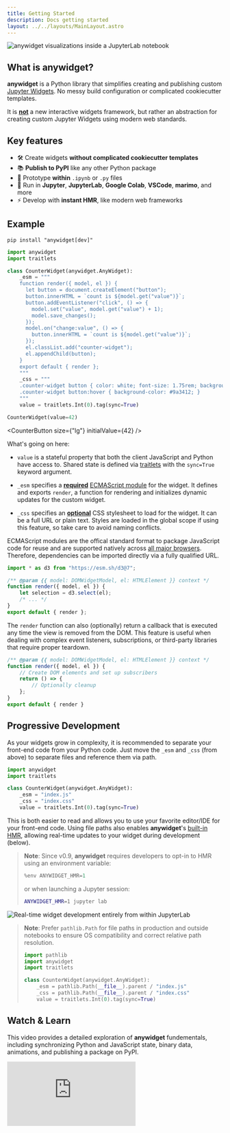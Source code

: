 ```yaml
---
title: Getting Started
description: Docs getting started
layout: ../../layouts/MainLayout.astro
---
```


![anywidget visualizations inside a JupyterLab notebook](../../../public/teaser.png)

## What is anywidget?

**anywidget** is a Python library that simplifies creating and publishing
custom [Jupyter Widgets](https://ipywidgets.readthedocs.io/en/latest/).
No messy build configuration or complicated cookiecutter templates.

It is <u>**not**</u> a new interactive widgets framework, but rather
an abstraction for creating custom Jupyter Widgets using modern web standards.

## Key features

- 🛠️ Create widgets **without complicated cookiecutter templates**
- 📚 **Publish to PyPI** like any other Python package
- 🤖 Prototype **within** `.ipynb` or `.py` files
- 🚀 Run in **Jupyter**, **JupyterLab**, **Google Colab**, **VSCode**, **marimo**, and more
- ⚡ Develop with **instant HMR**, like modern web frameworks


## Example

```
pip install "anywidget[dev]"
```

```python
import anywidget
import traitlets

class CounterWidget(anywidget.AnyWidget):
    _esm = """
    function render({ model, el }) {
      let button = document.createElement("button");
      button.innerHTML = `count is ${model.get("value")}`;
      button.addEventListener("click", () => {
        model.set("value", model.get("value") + 1);
        model.save_changes();
      });
      model.on("change:value", () => {
        button.innerHTML = `count is ${model.get("value")}`;
      });
      el.classList.add("counter-widget");
      el.appendChild(button);
    }
    export default { render };
    """
    _css = """
    .counter-widget button { color: white; font-size: 1.75rem; background-color: #ea580c; padding: 0.5rem 1rem; border: none; border-radius: 0.25rem; }
    .counter-widget button:hover { background-color: #9a3412; }
    """
    value = traitlets.Int(0).tag(sync=True)

CounterWidget(value=42)
```

<CounterButton size={"lg"} initialValue={42} />

What's going on here:

- `value` is a stateful property that both the client JavaScript and Python have access to.
  Shared state is defined via [traitlets](https://traitlets.readthedocs.io/en/stable/) with the `sync=True`
  keyword argument.

- `_esm` specifies a <u>**required**</u> [ECMAScript module](https://nodejs.org/api/esm.html) for the widget.
  It defines and exports `render`, a function for rendering and initializes dynamic updates for the custom widget.

- `_css` specifies an <u>**optional**</u> CSS stylesheet to load for the widget. It can be a full URL or plain text. Styles are loaded
  in the global scope if using this feature, so take care to avoid naming conflicts.

ECMAScript modules are the offical standard format to package JavaScript code for reuse and are supported
natively across [all major browsers](https://developer.mozilla.org/en-US/docs/Web/JavaScript/Guide/Modules#javascript.statements.export).
Therefore, dependencies can be imported directly via a fully qualified URL.

```javascript
import * as d3 from "https://esm.sh/d3@7";

/** @param {{ model: DOMWidgetModel, el: HTMLElement }} context */
function render({ model, el }) {
	let selection = d3.select(el);
	/* ... */
}
export default { render };
```

The `render` function can also (optionally) return a callback that is executed any time the view is
removed from the DOM. This feature is useful when dealing with complex event listeners, subscriptions,
or third-party libraries that require proper teardown.

```javascript
/** @param {{ model: DOMWidgetModel, el: HTMLElement }} context */
function render({ model, el }) {
	// Create DOM elements and set up subscribers
	return () => {
		// Optionally cleanup
	};
}
export default { render }
```

## Progressive Development

As your widgets grow in complexity, it is recommended to separate your
front-end code from your Python code. Just move the `_esm` and `_css`
(from above) to separate files and reference them via path.

```python
import anywidget
import traitlets

class CounterWidget(anywidget.AnyWidget):
    _esm = "index.js"
    _css = "index.css"
    value = traitlets.Int(0).tag(sync=True)
```

This is both easier to read and allows you to use your favorite editor/IDE for your front-end code.
Using file paths also enables **anywidget**'s [built-in HMR](/blog/anywidget-02/#native-hot-module-replacement-hmr),
allowing real-time updates to your widget during development (below).

> **Note**: Since v0.9, **anywidget** requires developers to opt-in to HMR
> using an environment variable:
>
> ```py
> %env ANYWIDGET_HMR=1
> ```
> or when launching a Jupyter session:
>
> ```sh
> ANYWIDGET_HMR=1 jupyter lab
> ```

<img
  class="rounded-xl max-w-lg m-auto"
  alt="Real-time widget development entirely from within JupyterLab"
  src="https://miro.medium.com/v2/resize:fit:1400/1*VCG-57YX8IrfTyeby3Ybjg.gif"
/>

> **Note**: Prefer `pathlib.Path` for file paths in production and outside
> notebooks to ensure OS compatibility and correct relative path resolution.
>
> ```py
> import pathlib
> import anywidget
> import traitlets
>
> class CounterWidget(anywidget.AnyWidget):
>     _esm = pathlib.Path(__file__).parent / "index.js"
>     _css = pathlib.Path(__file__).parent / "index.css"
>     value = traitlets.Int(0).tag(sync=True)
> ```

## Watch & Learn

This video provides a detailed exploration of **anywidget** fundementals,
including synchronizing Python and JavaScript state, binary data, animations,
and publishing a package on PyPI.

<iframe
  client:visible
  class="rounded-md max-w-xl m-auto"
  src="https://www.youtube.com/embed/oZhyilx3gqI?si=vFhviCebYi6FBuWN"
  title="YouTube video player"
  frameborder="0"
  allow="accelerometer; autoplay; clipboard-write; encrypted-media; gyroscope; picture-in-picture; web-share" referrerpolicy="strict-origin-when-cross-origin"
  allowfullscreen
></iframe>
